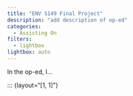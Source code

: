 ```yaml
---
title: "ENV S149 Final Project"
description: "add description of op-ed"
categories:
  - Assisting On
filters: 
  - lightbox
lightbox: auto
---
```


In the op-ed, I...

::: {layout="[1, 1]"}